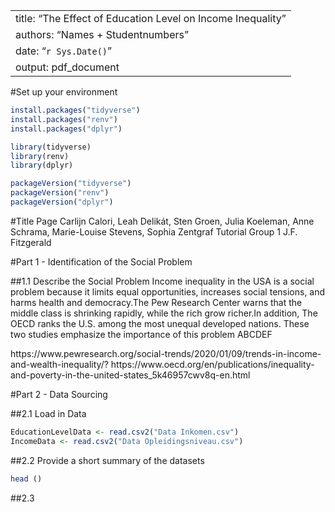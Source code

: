 
---
title: "The Effect of Education Level on Income Inequality"
authors: "Names + Studentnumbers"
date: "`r Sys.Date()`"
output: pdf_document
---

#Set up your environment
```r
install.packages("tidyverse")
install.packages("renv")
install.packages("dplyr")
```

```r
library(tidyverse)
library(renv)
library(dplyr)
```

```r
packageVersion("tidyverse")
packageVersion("renv")
packageVersion("dplyr")
```
#Title Page
Carlijn Calori, Leah Delikát, Sten Groen, Julia Koeleman, Anne Schrama, Marie-Louise Stevens, Sophia Zentgraf
Tutorial Group 1
J.F. Fitzgerald

#Part 1 - Identification of the Social Problem

##1.1 Describe the Social Problem
Income inequality in the USA is a social problem because it limits equal opportunities, increases social tensions, and harms health and democracy.The Pew Research Center warns that the middle class is shrinking rapidly, while the rich grow richer.In addition, The OECD ranks the U.S. among the most unequal developed nations. These two studies emphasize the importance of this problem ABCDEF 


https://www.pewresearch.org/social-trends/2020/01/09/trends-in-income-and-wealth-inequality/?
https://www.oecd.org/en/publications/inequality-and-poverty-in-the-united-states_5k46957cwv8q-en.html

#Part 2 - Data Sourcing

##2.1 Load in Data
```r
EducationLevelData <- read.csv2("Data Inkomen.csv")
IncomeData <- read.csv2("Data Opleidingsniveau.csv")
```

##2.2 Provide a short summary of the datasets

```r
head ()

```

##2.3 

